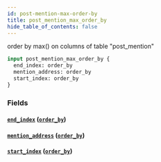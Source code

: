 ```yaml
---
id: post-mention-max-order-by
title: post_mention_max_order_by
hide_table_of_contents: false
---
```



order by max() on columns of table "post_mention"

```graphql
input post_mention_max_order_by {
  end_index: order_by
  mention_address: order_by
  start_index: order_by
}
```


### Fields

#### [`end_index`](#) ([`order_by`](../enums/order-by))




#### [`mention_address`](#) ([`order_by`](../enums/order-by))




#### [`start_index`](#) ([`order_by`](../enums/order-by))






